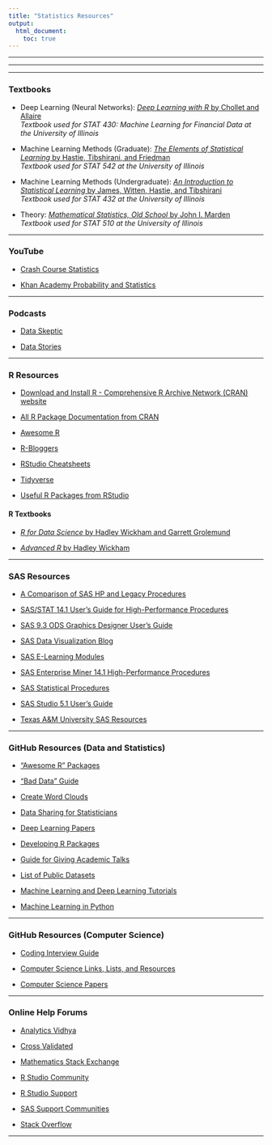 ```yaml
---
title: "Statistics Resources"
output: 
  html_document: 
    toc: true
---
```

***
***
***

### Textbooks  
* Deep Learning (Neural Networks): [*Deep Learning with R* by Chollet and Allaire](https://www.amazon.com/Deep-Learning-R-Francois-Chollet/dp/161729554X){target="_blank"}   
*Textbook used for STAT 430: Machine Learning for Financial Data at the University of Illinois*
  
* Machine Learning Methods (Graduate): [*The Elements of Statistical Learning* by Hastie, Tibshirani, and Friedman](hhttps://www.amazon.com/Elements-Statistical-Learning-Prediction-Statistics/dp/0387848576){target="_blank"}  
*Textbook used for STAT 542 at the University of Illinois*
  
* Machine Learning Methods (Undergraduate): [*An Introduction to Statistical Learning* by James, Witten, Hastie, and Tibshirani](https://www.amazon.com/Introduction-Statistical-Learning-Applications-Statistics/dp/1461471370){target="_blank"}  
*Textbook used for STAT 432 at the University of Illinois*
  
* Theory: [*Mathematical Statistics, Old School* by John I. Marden](https://www.amazon.com/Mathematical-Statistics-John-I-Marden/dp/1542439604){target="_blank"}   
*Textbook used for STAT 510 at the University of Illinois*
  
  
***
  
### YouTube

* [Crash Course Statistics](https://www.youtube.com/playlist?list=PL8dPuuaLjXtNM_Y-bUAhblSAdWRnmBUcr){target="_blank"}

* [Khan Academy Probability and Statistics](https://www.youtube.com/channel/UCRXuOXLW3LcQLWvxbZiIZ0w/featured){target="_blank"}
  
***
  
### Podcasts  

* [Data Skeptic](https://dataskeptic.com/){target="_blank"}

* [Data Stories](http://datastori.es/){target="_blank"}
  
***
  
### R Resources

* [Download and Install R - Comprehensive R Archive Network (CRAN) website](https://cran.r-project.org/){target="_blank"}
  
* [All R Package Documentation from CRAN](https://cran.r-project.org/web/packages/available_packages_by_name.html){target="_blank"}
  
* [Awesome R](https://awesome-r.com/){target="_blank"}  
  
* [R-Bloggers](https://www.r-bloggers.com/){target="_blank"}
  
* [RStudio Cheatsheets](https://www.rstudio.com/resources/cheatsheets/){target="_blank"}
  
* [Tidyverse](https://www.tidyverse.org/){target="_blank"}  
  
* [Useful R Packages from RStudio](https://support.rstudio.com/hc/en-us/articles/201057987-Quick-list-of-useful-R-packages){target="_blank"}
  
#### R Textbooks  
  
* [*R for Data Science* by Hadley Wickham and Garrett Grolemund](https://r4ds.had.co.nz/){target="_blank"}

* [*Advanced R* by Hadley Wickham](https://adv-r.hadley.nz/){target="_blank"}
  
  
***  
  
### SAS Resources
* [A Comparison of SAS HP and Legacy Procedures](https://support.sas.com/resources/papers/proceedings16/11670-2016.pdf){target="_blank"} 
  
* [SAS/STAT 14.1 User's Guide for High-Performance Procedures](https://support.sas.com/documentation/cdl/en/stathpug/68163/PDF/default/stathpug.pdf){target="_blank"}
  
* [SAS 9.3 ODS Graphics Designer User's Guide](https://support.sas.com/documentation/cdl/en/grstatdesignug/63226/PDF/default/grstatdesignug.pdf){target="_blank"}
  
* [SAS Data Visualization Blog](https://blogs.sas.com/content/topic/data-visualization/){target="_blank"}
  
* [SAS E-Learning Modules](https://support.sas.com/edu/elearning.html?ctry=us&productType=library){target="_blank"}  
  
* [SAS Enterprise Miner 14.1 High-Performance Procedures](https://support.sas.com/documentation/onlinedoc/miner/em14/emhpprcref.pdf){target="_blank"}
  
* [SAS Statistical Procedures](http://support.sas.com/documentation/cdl/en/proc/61895/HTML/default/viewer.htm#a000146900.htm){target="_blank"}
  
* [SAS Studio 5.1 User's Guide](http://documentation.sas.com/api/docsets/webeditorug/5.1/content/webeditorug.pdf?locale=en){target="_blank"}
   
* [Texas A&M University SAS Resources](http://dist.stat.tamu.edu/flash/SAS/){target="_blank"}
  
***
  
### GitHub Resources (Data and Statistics)
* ["Awesome R" Packages](https://github.com/qinwf/awesome-R){target="_blank"}
  
* ["Bad Data" Guide](https://github.com/Quartz/bad-data-guide){target="_blank"}
  
* [Create Word Clouds](https://github.com/Lchiffon/wordcloud2){target="_blank"}
  
* [Data Sharing for Statisticians](https://github.com/jtleek/datasharing){target="_blank"}
  
* [Deep Learning Papers](https://github.com/terryum/awesome-deep-learning-papers){target="_blank"}
  
* [Developing R Packages](https://github.com/jtleek/rpackages){target="_blank"}
   
* [Guide for Giving Academic  Talks](https://github.com/jtleek/talkguide){target="_blank"}
  
* [List of Public Datasets](https://github.com/awesomedata/awesome-public-datasets){target="_blank"} 
   
* [Machine Learning and Deep Learning Tutorials](https://github.com/ujjwalkarn/Machine-Learning-Tutorials){target="_blank"}
  
* [Machine Learning in Python](https://github.com/rasbt/python-machine-learning-book-2nd-edition){target="_blank"}
  
***  
  
### GitHub Resources (Computer Science) 
* [Coding Interview Guide](https://github.com/jwasham/coding-interview-university){target="_blank"}
  
* [Computer Science Links, Lists, and  Resources](https://github.com/sindresorhus/awesome){target="_blank"}
  
* [Computer Science Papers](https://github.com/papers-we-love/papers-we-love){target="_blank"}
  
***  
  
### Online Help Forums
* [Analytics Vidhya](https://discuss.analyticsvidhya.com/?utm_source=blog-navbar&utm_medium=web){target="_blank"}

* [Cross Validated](https://stats.stackexchange.com/){target="_blank"}
  
* [Mathematics Stack Exchange](https://math.stackexchange.com/){target="_blank"}
  
* [R Studio Community](https://community.rstudio.com/){target="_blank"}
  
* [R Studio Support](https://support.rstudio.com/hc/en-us){target="_blank"}
  
* [SAS Support Communities](https://communities.sas.com/){target="_blank"}
  
* [Stack Overflow](https://stackoverflow.com/){target="_blank"}
  
***



